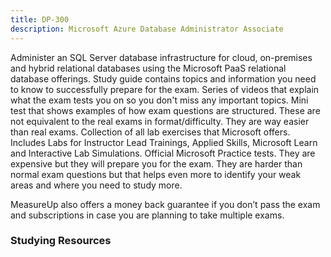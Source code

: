 ```yaml
---
title: DP-300
description: Microsoft Azure Database Administrator Associate
---
```


<Card title="Get Started" icon="star"> 
  <LinkCard title="Exam DP-300: Microsoft Azure Database Administrator Associate" href="https://learn.microsoft.com/certifications/exams/dp-300?WT.mc_id=studentamb_165290" target="_blank"/>
Administer an SQL Server database infrastructure for cloud, on-premises and hybrid relational databases using the Microsoft PaaS relational database offerings.  <LinkCard title="DP-300 Study Guide" href="https://learn.microsoft.com/credentials/certifications/resources/study-guides/dp-300?WT.mc_id=studentamb_165290" target="_blank"/>
      Study guide contains topics and information you need to know to successfully prepare for the exam.
  <LinkCard title="Exam Readiness Zone" href="https://learn.microsoft.com/en-us/shows/exam-readiness-zone/preparing-for-dp-300-plan-and-implement-data-platform-resources-1-of-5?WT.mc_id=studentamb_165290" target="_blank"/>
      Series of videos that explain what the exam tests you on so you don't miss any important topics.
  <LinkCard title="Practice Assessment" href="https://learn.microsoft.com/en-us/credentials/certifications/azure-database-administrator-associate/practice/assessment?assessment-type=practice&assessmentId=58&practice-assessment-type=certification&assessmentId=58&WT.mc_id=studentamb_165290" target="_blank"/>
      Mini test that shows examples of how exam questions are structured. These are not equivalent to the real exams in format/difficulty. They are way easier than real exams.
  <LinkCard title="GitHub Labs" href="https://aka.ms/dp300labs" target="_blank"/>
      Collection of all lab exercises that Microsoft offers. Includes Labs for Instructor Lead Trainings, Applied Skills, Microsoft Learn and Interactive Lab Simulations.
</Card>

<Card title="MeasureUp Practice Tests" icon="open-book"> 
  <LinkCard title="MeasureUp Practice Test" href="https://www.measureup.com/microsoft-practice-test-dp-300-administering-relational-databases-on-microsoft-azure.html#u44" target="_blank"/>
  <LinkCard title="MeasureUp Subscriptions" href="https://www.measureup.com/subscription-plans-for-individuals#u44" target="_blank"/>
      Official Microsoft Practice tests. They are expensive but they will prepare you for the exam. They are harder than normal exam questions but that helps 
      even more to identify your weak areas and where you need to study more. 

MeasureUp also offers a money back guarantee if you don’t pass the exam and subscriptions in case you are planning to take multiple exams. 
</Card>

### Studying Resources

<Tabs>

  <TabItem label="Text">
  <CardGrid>
    <LinkCard title="Microsoft Learn" href="https://learn.microsoft.com/certifications/exams/dp-300?WT.mc_id=studentamb_165290" target="_blank"/>
  </CardGrid>
  </TabItem>

  <TabItem label="Videos">
  <CardGrid>
    <LinkCard title="On Demand Instructor-led Training Series" href="https://learn.microsoft.com/en-us/shows/on-demand-instructor-led-training-series/?terms=AZ-204&WT.mc_id=studentamb_165290&WT.mc_id=studentamb_165290" target="_blank"/>
    <LinkCard title="Microsoft Virtual Training Day - Migrate and Modernize your Data Estate and Infra Workloads" href="https://events.microsoft.com/en-us/allevents/?language=English&clientTimeZone=1&search=Microsoft%20365%20Virtual%20Training%20Day:%20Managing%20Windows%20and%20Surface%20Devices" target="_blank"/>
    <LinkCard title="Microsoft Enterprise Skills Initiative Intructor-led course" href="https://esi.microsoft.com/Search?q=DP-300&avail=Available&learningoption=Advanced+Role+Based" target="_blank"/>
  </CardGrid>
  </TabItem>

  <TabItem label="Paid">
  <CardGrid>
    <LinkCard title="Microsoft Azure Free Account" href="https://azure.microsoft.com/en-us/offers/ms-azr-0044p?WT.mc_id=studentamb_165290" target="_blank"/> 
  </CardGrid>
  </TabItem>

  <TabItem label="Tests">
  <CardGrid>
    <LinkCard title="MeasureUp Practice Tests" href="https://www.measureup.com/microsoft-practice-test-dp-300-administering-relational-databases-on-microsoft-azure.html#u44" target="_blank"/>
  </CardGrid>
  </TabItem>

  <TabItem label="Misc">
  <CardGrid>
    <LinkCard title="Applied Skills - Migrate SQL Server workloads to Azure SQL Database" href="https://learn.microsoft.com/en-us/credentials/applied-skills/migrate-sql-workloads-azure-sql-database?WT.mc_id=studentamb_165290" target="_blank"/> 
  </CardGrid>
  </TabItem>
</Tabs>
